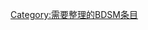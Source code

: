 {{catmore1|[[Wikipedia:BDSM专题|Wikipedia:BDSM专题]]}}
{{:Wikipedia:BDSM专题/需要整理的BDSM条目图表}}
[[Category:需要整理的BDSM条目|Category:需要整理的BDSM条目]]